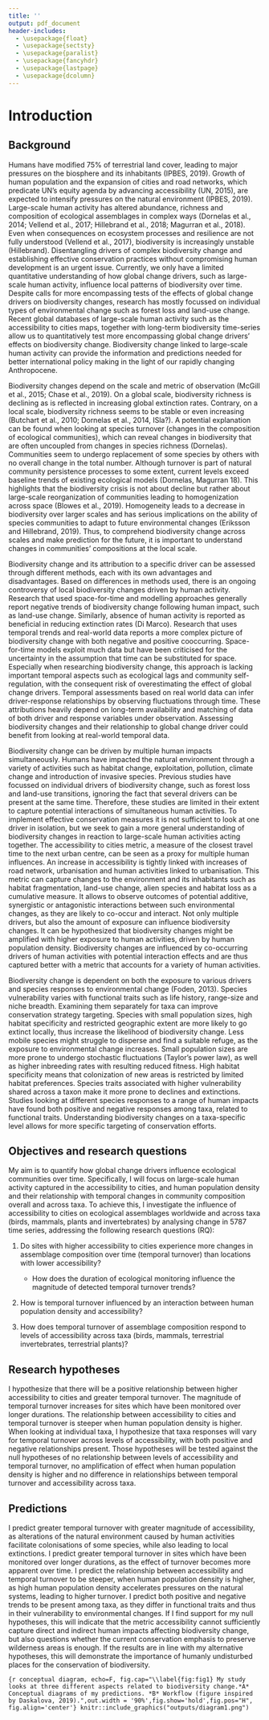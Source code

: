 ```yaml
---
title: ''
output: pdf_document
header-includes:
  - \usepackage{float}
  - \usepackage{sectsty}
  - \usepackage{paralist}
  - \usepackage{fancyhdr}
  - \usepackage{lastpage}
  - \usepackage{dcolumn}
---
```


# Introduction

## Background
Humans have modified 75% of terrestrial land cover, leading to major pressures on the biosphere and its inhabitants (IPBES, 2019). Growth of human population and the expansion of cities and road networks, which predicate UN’s equity agenda by advancing accessibility (UN, 2015), are expected to intensify pressures on the natural environment (IPBES, 2019). Large-scale human activity has altered abundance, richness and composition of ecological assemblages in complex ways (Dornelas et al., 2014; Vellend et al., 2017; Hillebrand et al., 2018; Magurran et al., 2018). Even when consequences on ecosystem processes and resilience are not fully understood (Vellend et al., 2017), biodiversity is increasingly unstable (Hillebrand). Disentangling drivers of complex biodiversity change and establishing effective conservation practices without compromising human development is an urgent issue. Currently, we only have a limited quantitative understanding of how global change drivers, such as large-scale human activity, influence local patterns of biodiversity over time. Despite calls for more encompassing tests of the effects of global change drivers on biodiversity changes, research has mostly focussed on individual types of environmental change such as forest loss and land-use change. Recent global databases of large-scale human activity such as the accessibility to cities maps, together with long-term biodiversity time-series allow us to quantitatively test more encompassing global change drivers’ effects on biodiversity change. Biodiversity change linked to large-scale human activity can provide the information and predictions needed for better international policy making in the light of our rapidly changing Anthropocene.

Biodiversity changes depend on the scale and metric of observation (McGill et al., 2015; Chase et al., 2019). On a global scale, biodiversity richness is declining as is reflected in increasing global extinction rates. Contrary, on a local scale, biodiversity richness seems to be stable or even increasing (Butchart et al., 2010; Dornelas et al., 2014, ISla?). A potential explanation can be found when looking at species turnover (changes in the composition of ecological communities), which can reveal changes in biodiversity that are often uncoupled from changes in species richness (Dornelas). Communities seem to undergo replacement of some species by others with no overall change in the total number. Although turnover is part of natural community persistence processes to some extent, current levels exceed baseline trends of existing ecological models (Dornelas, Magurran 18). This highlights that the biodiversity crisis is not about decline but rather about large-scale reorganization of communities leading to homogenization across space (Blowes et al., 2019). Homogeneity leads to a decrease in biodiversity over larger scales and has serious implications on the ability of species communities to adapt to future environmental changes (Eriksson and Hillebrand, 2019). Thus, to comprehend biodiversity change across scales and make prediction for the future, it is important to understand changes in communities’ compositions at the local scale.

Biodiversity change and its attribution to a specific driver can be assessed through different methods, each with its own advantages and disadvantages. Based on differences in methods used, there is an ongoing controversy of local biodiversity changes driven by human activity. Research that used space-for-time and modelling approaches generally report negative trends of biodiversity change following human impact, such as land-use change. Similarly, absence of human activity is reported as beneficial in reducing extinction rates (Di Marco). Research that uses temporal trends and real-world data reports a more complex picture of biodiversity change with both negative and positive cooccurring. Space-for-time models exploit much data but have been criticised for the uncertainty in the assumption that time can be substituted for space. Especially when researching biodiversity change, this approach is lacking important temporal aspects such as ecological lags and community self-regulation, with the consequent risk of overestimating the effect of global change drivers. Temporal assessments based on real world data can infer driver-response relationships by observing fluctuations through time. These attributions heavily depend on long-term availability and matching of data of both driver and response variables under observation. Assessing biodiversity changes and their relationship to global change driver could benefit from looking at real-world temporal data.

Biodiversity change can be driven by multiple human impacts simultaneously. Humans have impacted the natural environment through a variety of activities such as habitat change, exploitation, pollution, climate change and introduction of invasive species. Previous studies have focussed on individual drivers of biodiversity change, such as forest loss and land-use transitions, ignoring the fact that several drivers can be present at the same time. Therefore, these studies are limited in their extent to capture potential interactions of simultaneous human activities. To implement effective conservation measures it is not sufficient to look at one driver in isolation, but we seek to gain a more general understanding of biodiversity changes in reaction to large-scale human activities acting together. The accessibility to cities metric, a measure of the closest travel time to the next urban centre, can be seen as a proxy for multiple human influences. An increase in accessibility is tightly linked with increases of road network, urbanisation and human activities linked to urbanisation. This metric can capture changes to the environment and its inhabitants such as habitat fragmentation, land-use change, alien species and habitat loss as a cumulative measure. It allows to observe outcomes of potential additive, synergistic or antagonistic interactions between such environmental changes, as they are likely to co-occur and interact. Not only multiple drivers, but also the amount of exposure can influence biodiversity changes. It can be hypothesized that biodiversity changes might be amplified with higher exposure to human activities, driven by human population density. Biodiversity changes are influenced by co-occurring drivers of human activities with potential interaction effects and are thus captured better with a metric that accounts for a variety of human activities.

Biodiversity change is dependent on both the exposure to various drivers and species responses to environmental change (Foden, 2013). Species vulnerability varies with functional traits such as life history, range-size and niche breadth. Examining them separately for taxa can improve conservation strategy targeting. Species with small population sizes, high habitat specificity and restricted geographic extent are more likely to go extinct locally, thus increase the likelihood of biodiversity change. Less mobile species might struggle to disperse and find a suitable refuge, as the exposure to environmental change increases. Small population sizes are more prone to undergo stochastic fluctuations (Taylor’s power law), as well as higher inbreeding rates with resulting reduced fitness. High habitat specificity means that colonization of new areas is restricted by limited habitat preferences. Species traits associated with higher vulnerability shared across a taxon make it more prone to declines and extinctions. Studies looking at different species responses to a range of human impacts have found both positive and negative responses among taxa, related to functional traits. Understanding biodiversity changes on a taxa-specific level allows for more specific targeting of conservation efforts.

## Objectives and research questions
My aim is to quantify how global change drivers influence ecological communities over time. Specifically, I will focus on large-scale human activity captured in the accessibility to cities, and human population density and their relationship with temporal changes in community composition overall and across taxa. To achieve this, I investigate the influence of accessibility to cities on ecological assemblages worldwide and across taxa (birds, mammals, plants and invertebrates) by analysing change in 5787 time series, addressing the following research questions (RQ):

1. Do sites with higher accessibility to cities experience more changes in assemblage composition over time (temporal turnover) than locations with lower accessibility?
	- How does the duration of ecological monitoring influence the magnitude of detected
	  temporal turnover trends?

2. How is temporal turnover influenced by an interaction between human population density and accessibility?

3. How does temporal turnover of assemblage composition respond to levels of accessibility across taxa (birds, mammals, terrestrial invertebrates, terrestrial plants)?


## Research hypotheses
I hypothesize that there will be a positive relationship between higher accessibility to cities and greater temporal turnover. The magnitude of temporal turnover increases for sites which have been monitored over longer durations. The relationship between accessibility to cities and temporal turnover is steeper when human population density is higher. When looking at individual taxa, I hypothesize that taxa responses will vary for temporal turnover across levels of accessibility, with both positive and negative relationships present. Those hypotheses will be tested against the null hypotheses of no relationship between levels of accessibility and temporal turnover, no amplification of effect when human population density is higher and no difference in relationships between temporal turnover and accessibility across taxa.

## Predictions
I predict greater temporal turnover with greater magnitude of accessibility, as alterations of the natural environment caused by human activities facilitate colonisations of some species, while also leading to local extinctions. I predict greater temporal turnover in sites which have been monitored over longer durations, as the effect of turnover becomes more apparent over time. I predict the relationship between accessibility and temporal turnover to be steeper, when human population density is higher, as high human population density accelerates pressures on the natural systems, leading to higher turnover.  I predict both positive and negative trends to be present among taxa, as they differ in functional traits and thus in their vulnerability to environmental changes.
If I find support for my null hypotheses, this will indicate that the metric accessibility cannot sufficiently capture direct and indirect human impacts affecting biodiversity change, but also questions whether the current conservation emphasis to preserve wilderness areas is enough. If the results are in line with my alternative hypotheses, this will demonstrate the importance of humanly undisturbed places for the conservation of biodiversity.

```{r conceptual diagram, echo=F, fig.cap="\\label{fig:fig1} My study looks at three different aspects related to biodiversity change.*A* Conceptual diagrams of my predictions. *B* Workflow (figure inspired by Daskalova, 2019).",out.width = '90%',fig.show='hold',fig.pos="H", fig.align='center'}
knitr::include_graphics("outputs/diagram1.png")
```